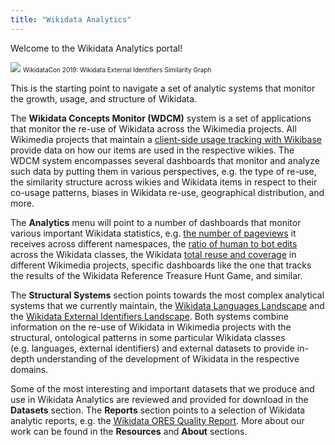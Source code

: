 ```yaml
---
title: "Wikidata Analytics"
---
```


Welcome to the Wikidata Analytics portal!

![](WD_IdentifiersNet_WikidataCon2019_Large.jpg)
<font size="1">WikidataCon 2019: Wikidata External Identifiers Similarity Graph</font> 

This is the starting point to navigate a set of analytic systems that monitor the growth, usage, and structure of Wikidata.

The <b>Wikidata Concepts Monitor (WDCM)</b> system is a set of applications that monitor the re-use of Wikidata across the Wikimedia projects. All Wikimedia projects that maintain a [client-side usage tracking with Wikibase](https://www.mediawiki.org/wiki/Wikibase/Schema/wbc_entity_usage) provide data on how our items are used in the respective wikies. The WDCM system encompasses several dashboards that monitor and analyze such data by putting them in various perspectives, e.g. the type of re-use, the similarity structure across wikies and Wikidata items in respect to their co-usage patterns, biases in Wikidata re-use, geographical distribution, and more.

The <b>Analytics</b> menu will point to a number of dashboards that monitor various important Wikidata statistics, e.g. [the number of pageviews](https://wikidata-analytics.wmcloud.org/app/WD_pageviewsPerNamespace) it receives across different namespaces, the [ratio of human to bot edits](https://wikidata-analytics.wmcloud.org/app/WD_HumanEdits) across the Wikidata classes, the Wikidata [total reuse and coverage](https://wikidata-analytics.wmcloud.org/app/WD_percentUsageDashboard) in different Wikimedia projects, specific dashboards like the one that tracks the results of the Wikidata Reference Treasure Hunt Game, and similar.

The <b>Structural Systems</b> section points towards the most complex analytical systems that we currently maintain, the [Wikidata Languages Landscape](https://wikidata-analytics.wmcloud.org/app/WD_LanguagesLandscape) and the [Wikidata External Identifiers Landscape](https://wikidata-analytics.wmcloud.org/app/WD_ExternalIdentifiersDashboard). Both systems combine information on the re-use of Wikidata in Wikimedia projects with the structural, ontological patterns in some particular Wikidata classes (e.g. languages, external identifiers) and external datasets to provide in-depth understanding of the development of Wikidata in the respective domains. 

Some of the most interesting and important datasets that we produce and use in Wikidata Analytics are reviewed and provided for download in the <b>Datasets</b> section. The <b>Reports</b> section points to a selection of Wikidata analytic reports, e.g. the [Wikidata ORES Quality Report](https://wikidata-analytics.wmcloud.org/app_direct/WD_docs/Wikidata%20Quality%20Report.nb.html). More about our work can be found in the <b>Resources</b> and <b>About</b> sections.
